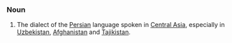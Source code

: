 ===Noun===
#The dialect of the [[Persian]] language spoken in [[Central Asia]], especially in [[Uzbekistan]], [[Afghanistan]] and [[Tajikistan]].